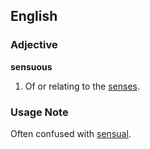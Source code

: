 ==English==
===Adjective===
'''sensuous'''
#Of or relating to the [[sense]]s.  
===Usage Note===
Often confused with [[sensual]].

{{stub}}